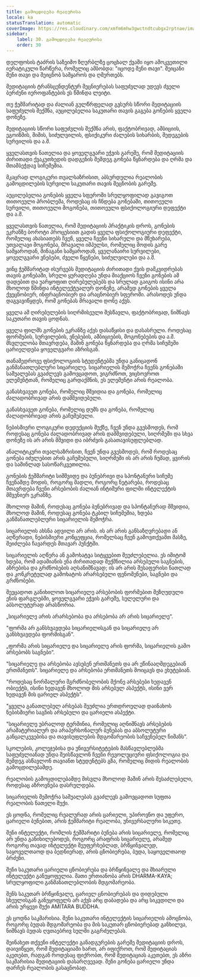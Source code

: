 ```yaml
---
title: გამოცდილება რეალურისა
locale: ka
statusTranslation: automatic
coverImage: https://res.cloudinary.com/xmfm6mhw3gwctndtcubgx2rptnae/image/upload/v1740337243/small_cover_educacion_fundamental_a051170f1c.webp
sidebar:
    label: 30. გამოცდილება რეალურისა
    order: 30
---
```

დელფოსის ტაძრის საზეიმო ზღურბლზე ცოცხალ ქვაში იყო ამოკვეთილი იერატიკული წარწერა, რომელიც ამბობდა: "იცოდე შენი თავი". შეიცანი შენი თავი და შეიცნობ სამყაროს და ღმერთებს.

მედიტაციის ტრანსცენდენტურ მეცნიერებას საფუძვლად უდევს ძველი ბერძენი იეროფანტების ეს წმინდა ლეიტი.

თუ ჭეშმარიტად და ძალიან გულწრფელად გვსურს სწორი მედიტაციის საფუძვლის შექმნა, აუცილებელია საკუთარი თავის გაგება გონების ყველა დონეზე.

მედიტაციის სწორი საფუძვლის შექმნა არის, ფაქტობრივად, ამბიციის, ეგოიზმის, შიშის, სიძულვილის, ფსიქიკური ძალების სიხარბის, შედეგების სურვილის და ა.შ.

ყველასთვის ნათელია და ყოველგვარი ეჭვის გარეშე, რომ მედიტაციის ძირითადი ქვაკუთხედის დადგენის შემდეგ გონება წყნარდება და ღრმა და შთამბეჭდავ სიჩუმეშია.

მკაცრად ლოგიკური თვალსაზრისით, აბსურდულია რეალობის გამოცდილების სურვილი საკუთარი თავის შეცნობის გარეშე.

აუცილებელია გონების ყველა სფეროში სრულყოფილად გავიგოთ თითოეული პრობლემა, როდესაც ის ჩნდება გონებაში, თითოეული სურვილი, თითოეული მოგონება, თითოეული ფსიქოლოგიური დეფექტი და ა.შ.

ყველასთვის ნათელია, რომ მედიტაციის პრაქტიკის დროს, გონების ეკრანზე ბოროტი პროცესიით გადის ყველა ფსიქოლოგიური დეფექტი, რომელიც ახასიათებს ჩვენ, ყველა ჩვენი სიხარული და მწუხარება, უთვალავი მოგონება, მრავალი იმპულსი, რომელიც მოდის გარე სამყაროდან, შინაგანი სამყაროდან, ყველანაირი სურვილები, ყოველგვარი ვნებები, ძველი წყენები, სიძულვილები და ა.შ.

ვინც ჭეშმარიტად ისურვებს მედიტაციის ძირითადი ქვის დამკვიდრებას თავის გონებაში, სრული ყურადღება უნდა მიაქციოს ჩვენი გონების ამ დადებით და უარყოფით ღირებულებებს და სრულად გაიგოს ისინი არა მხოლოდ წმინდა ინტელექტუალურ დონეზე, არამედ გონების ყველა ქვეცნობიერ, ინფრაცნობიერ და არაცნობიერ სფეროში. არასოდეს უნდა დაგვავიწყდეს, რომ გონებას მრავალი დონე აქვს.

ყველა ამ ღირებულების სიღრმისეული შესწავლა, ფაქტობრივად, ნიშნავს საკუთარი თავის ცოდნას.

ყველა ფილმს გონების ეკრანზე აქვს დასაწყისი და დასასრული. როდესაც ფორმების, სურვილების, ვნებების, ამბიციების, მოგონებების და ა.შ. მსვლელობა მთავრდება, მაშინ გონება წყნარდება და ღრმა სიჩუმეში ცარიელდება ყოველგვარი აზრისგან.

თანამედროვე ფსიქოლოგიის სტუდენტებმა უნდა განიცადონ განმანათლებლური სიცარიელე. სიცარიელის შემოჭრა ჩვენს გონებაში საშუალებას გვაძლევს გამოვცადოთ, ვიგრძნოთ, ვიცხოვროთ ელემენტთან, რომელიც გარდაქმნის, ეს ელემენტი არის რეალობა.

განასხვავეთ გონება, რომელიც მშვიდია და გონება, რომელიც ძალადობრივად არის დამშვიდებული.

განასხვავეთ გონება, რომელიც დუმს და გონება, რომელიც ძალადობრივად არის გაჩუმებული.

ნებისმიერი ლოგიკური დედუქციის შუქზე, ჩვენ უნდა გვესმოდეს, რომ როდესაც გონება ძალადობრივად არის დამშვიდებული, სიღრმეში და სხვა დონეზე ის არ არის მშვიდი და იბრძვის გასათავისუფლებლად.

ანალიტიკური თვალსაზრისით, ჩვენ უნდა გვესმოდეს, რომ როდესაც გონება იძულებით არის გაჩუმებული, სიღრმეში ის არ არის ჩუმად, ყვირის და საშინლად სასოწარკვეთილია.

გონების ჭეშმარიტი სიმშვიდე და ბუნებრივი და სპონტანური სიჩუმე ჩვენამდე მოდის, როგორც მადლი, როგორც ნეტარება, როდესაც მთავრდება ჩვენი არსებობის ძალიან ინტიმური ფილმი ინტელექტის მშვენიერ ეკრანზე.

მხოლოდ მაშინ, როდესაც გონება ბუნებრივად და სპონტანურად მშვიდია, მხოლოდ მაშინ, როდესაც გონება ტკბილ სიჩუმეშია, ხდება განმანათლებლური სიცარიელის შემოჭრა.

სიცარიელის ახსნა ადვილი არ არის. ის არ არის განსაზღვრებადი ან აღწერადი, ნებისმიერი კონცეფცია, რომელსაც ჩვენ გამოვთქვამთ მასზე, შეიძლება ჩავარდეს მთავარ პუნქტში.

სიცარიელის აღწერა ან გამოხატვა სიტყვებით შეუძლებელია. ეს იმიტომ ხდება, რომ ადამიანის ენა ძირითადად შექმნილია არსებული საგნების, აზრებისა და გრძნობების აღსანიშნავად; ის არ არის შესაფერისი ნათლად და კონკრეტულად გამოხატოს არარსებული ფენომენები, საგნები და გრძნობები.

შეეცადოთ განიხილოთ სიცარიელე არსებობის ფორმებით შეზღუდული ენის ფარგლებში, ყოველგვარი ეჭვის გარეშე, სულელური და აბსოლუტურად არასწორია.

„სიცარიელე არის არარსებობა და არსებობა არ არის სიცარიელე“.

"ფორმა არ განსხვავდება სიცარიელისგან და სიცარიელე არ განსხვავდება ფორმისგან".

„ფორმა არის სიცარიელე და სიცარიელე არის ფორმა, სიცარიელის გამო არსებობს საგნები“.

"სიცარიელე და არსებობა ავსებენ ერთმანეთს და არ ეწინააღმდეგებიან ერთმანეთს". სიცარიელე და არსებობა ერთმანეთს მოიცავს და ეხუტებიან.

"როდესაც ნორმალური მგრძნობელობის მქონე არსებები ხედავენ ობიექტს, ისინი ხედავენ მხოლოდ მის არსებულ ასპექტს, ისინი ვერ ხედავენ მის ცარიელ ასპექტს".

"ყველა განათლებულ არსებას შეუძლია ერთდროულად დაინახოს ნებისმიერი საგნის არსებული და ცარიელი ასპექტი.

"სიცარიელე უბრალოდ ტერმინია, რომელიც აღნიშნავს არსებების არამატერიალურ და არაპერსონალურ ბუნებას და აბსოლუტური განცალკევებისა და თავისუფლების მდგომარეობის საჩვენებელ ნიშანს".

სკოლების, კოლეჯებისა და უნივერსიტეტების მასწავლებლებმა საფუძვლიანად უნდა შეისწავლონ ჩვენი რევოლუციური ფსიქოლოგია და შემდეგ ასწავლონ თავიანთ სტუდენტებს გზა, რომელიც მიდის რეალობის გამოცდილებამდე.

რეალობის გამოცდილებამდე მისვლა მხოლოდ მაშინ არის შესაძლებელი, როდესაც აზროვნება დასრულდება.

სიცარიელის შემოჭრა საშუალებას გვაძლევს გამოვცადოთ სუფთა რეალობის ნათელი შუქი.

ეს ცოდნა, რომელიც რეალურად არის ცარიელი, უპიროვნო და უფერო, ცარიელი ბუნებით, არის ჭეშმარიტი რეალობა, უნივერსალური სიკეთე.

შენი ინტელექტი, რომლის ჭეშმარიტი ბუნება არის სიცარიელე, რომელიც არ უნდა განიხილებოდეს, როგორც არაფრის სიცარიელე, არამედ როგორც თავად ინტელექტი შეუფერხებლად, ბრწყინვალედ, საყოველთაოდ და ბედნიერად, არის ცნობიერება, ბუდა, საყოველთაოდ ბრძენი.

შენი საკუთარი ცარიელი ცნობიერება და ბრწყინვალე და მხიარული ინტელექტი განუყოფელია. მათი ერთიანობა არის DHARMA-KAYA; სრულყოფილი განმანათლებლობის მდგომარეობა.

შენს საკუთარ ბრწყინვალე, ცარიელ ცნობიერებას და დიდებული სხეულისგან განუყოფელს არ აქვს არც დაბადება და არც სიკვდილი და არის ურყევი შუქი AMITARA BUDDHA.

ეს ცოდნა საკმარისია. შენი საკუთარი ინტელექტის სიცარიელის ამოცნობა, როგორც ბუდას მდგომარეობა და მის საკუთარ ცნობიერებად განხილვა, ნიშნავს ბუდას ღვთაებრივ სულში გაგრძელებას.

შეინახეთ თქვენი ინტელექტი განადგურების გარეშე მედიტაციის დროს, დაივიწყეთ, რომ მედიტაციაში ხართ, არ იფიქროთ, რომ მედიტაციას აკეთებთ, რადგან როდესაც ფიქრობთ, რომ მედიტაციას აკეთებთ, ეს აზრი საკმარისია მედიტაციის დასარღვევად. შენი გონება ცარიელი უნდა დარჩეს რეალობის გასაცნობად.

